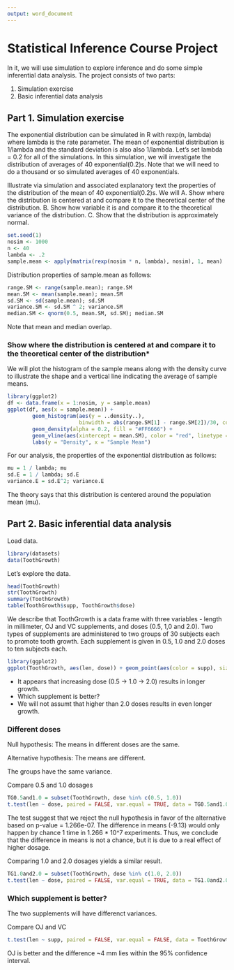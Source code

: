 ```yaml
---
output: word_document
---
```

# Statistical Inference Course Project

In it, we will use simulation to explore inference and do some simple inferential data analysis. The project consists of two parts:

1. Simulation exercise
2. Basic inferential data analysis

## Part 1. Simulation exercise

The exponential distribution can be simulated in R with rexp(n, lambda) where lambda is the rate parameter. The mean of exponential distribution is 1/lambda and the standard deviation is also also 1/lambda. Let's set lambda = 0.2 for all of the simulations. In this simulation, we will investigate the distribution of averages of 40 exponential(0.2)s. Note that we will need to do a thousand or so simulated averages of 40 exponentials.

Illustrate via simulation and associated explanatory text the properties of the distribution of the mean of 40 exponential(0.2)s.  We will
A. Show where the distribution is centered at and compare it to the theoretical center of the distribution.
B. Show how variable it is and compare it to the theoretical variance of the distribution.
C. Show that the distribution is approximately normal.

```r
set.seed(1)
nosim <- 1000
n <- 40
lambda <- .2
sample.mean <- apply(matrix(rexp(nosim * n, lambda), nosim), 1, mean)
```

Distribution properties of sample.mean as follows:

```r
range.SM <- range(sample.mean); range.SM
mean.SM <- mean(sample.mean); mean.SM
sd.SM <- sd(sample.mean); sd.SM
variance.SM <- sd.SM ^ 2; variance.SM
median.SM <- qnorm(0.5, mean.SM, sd.SM); median.SM
```

Note that mean and median overlap.

### Show where the distribution is centered at and compare it to the theoretical center of the distribution*

We will plot the histogram of the sample means along with the density curve to illustrate the shape and a vertical line indicating the average of sample means.
```r
library(ggplot2)
df <- data.frame(x = 1:nosim, y = sample.mean)
ggplot(df, aes(x = sample.mean)) +
        geom_histogram(aes(y = ..density..),
                       binwidth = abs(range.SM[1] - range.SM[2])/30, color = "black", fill = "white") +
        geom_density(alpha = 0.2, fill = "#FF6666") +
        geom_vline(aes(xintercept = mean.SM), color = "red", linetype = "dashed", size = 1.5) +
        labs(y = "Density", x = "Sample Mean")
```

For our analysis, the properties of the exponential distribution as follows:

```r
mu = 1 / lambda; mu
sd.E = 1 / lambda; sd.E
variance.E = sd.E^2; variance.E
```

The theory says that this distribution is centered around the population mean (mu).


## Part 2. Basic inferential data analysis

Load data.
```r
library(datasets)
data(ToothGrowth)
```

Let's explore the data.

```r
head(ToothGrowth)
str(ToothGrowth)
summary(ToothGrowth)
table(ToothGrowth$supp, ToothGrowth$dose)
```

We describe that ToothGrowth is a data frame with three variables - length in millimeter, OJ and VC supplements, and doses (0.5, 1,0 and 2.0). Two types of supplements are administered to two groups of 30 subjects each to promote tooth growth. Each supplement is given in 0.5, 1.0 and 2.0 doses to ten subjects each.

```r
library(ggplot2)
ggplot(ToothGrowth, aes(len, dose)) + geom_point(aes(color = supp), size = 4, alpha = 1/2) + labs(title = "Tooth Growth") + labs(x = "Length", y = "Dose")
```

* It appears that increasing dose (0.5 -> 1.0 -> 2.0) results in longer growth.
* Which supplement is better?
* We will not assumt that higher than 2.0 doses results in even longer growth.

### Different doses

Null hypothesis: The means in different doses are the same.

Alternative hypothesis: The means are different.

The groups have the same variance.

Compare 0.5 and 1.0 dosages

```r
TG0.5and1.0 = subset(ToothGrowth, dose %in% c(0.5, 1.0))
t.test(len ~ dose, paired = FALSE, var.equal = TRUE, data = TG0.5and1.0)
```

The test suggest that we reject the null hypothesis in favor of the alternative based on p-value = 1.266e-07. The difference in means (-9.13) would only happen by chance 1 time in 1.266 * 10^7 experiments. Thus, we conclude that the difference in means is not a chance, but it is due to a real effect of higher dosage.

Comparing  1.0 and 2.0 dosages yields a similar result.

```r
TG1.0and2.0 = subset(ToothGrowth, dose %in% c(1.0, 2.0))
t.test(len ~ dose, paired = FALSE, var.equal = TRUE, data = TG1.0and2.0)
```

### Which supplement is better?

The two supplements will have differenct variances.

Compare OJ and VC

```r
t.test(len ~ supp, paired = FALSE, var.equal = FALSE, data = ToothGrowth)
```

OJ is better and the difference ~4 mm lies within the 95% confidence interval.